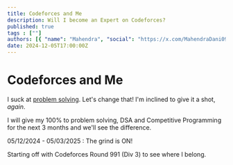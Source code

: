 ```yaml
---
title: Codeforces and Me
description: Will I become an Expert on Codeforces?
published: true
tags : [""]
authors: [{ "name": "Mahendra", "social": "https://x.com/MahendraDani09" }]
date: 2024-12-05T17:00:00Z
---
```


# Codeforces and Me
I suck at [problem solving](https://codeforces.com/profile/mahendra09). Let's change that! 
I'm inclined to give it a shot, _again_.

I will give my 100% to problem solving, DSA and Competitive Programming for the next 3 months and we'll see the difference.

05/12/2024 - 05/03/2025 : The grind is ON!

Starting off with Codeforces Round 991 (Div 3) to see where I belong.